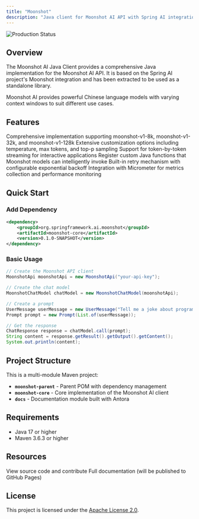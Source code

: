 ```yaml
---
title: "Moonshot"
description: "Java client for Moonshot AI API with Spring AI integration"
---
```


<img
  src="https://img.shields.io/badge/Status-Production-green"
  alt="Production Status"
/>

## Overview

The Moonshot AI Java Client provides a comprehensive Java implementation for the Moonshot AI API. It is based on the Spring AI project's Moonshot integration and has been extracted to be used as a standalone library.

Moonshot AI provides powerful Chinese language models with varying context windows to suit different use cases.

## Features

<CardGroup cols={2}>
  <Card title="Chat Models" icon="comments">
    Comprehensive implementation supporting moonshot-v1-8k, moonshot-v1-32k, and moonshot-v1-128k
  </Card>
  <Card title="Flexible Configuration" icon="sliders">
    Extensive customization options including temperature, max tokens, and top-p sampling
  </Card>
  <Card title="Streaming Responses" icon="stream">
    Support for token-by-token streaming for interactive applications
  </Card>
  <Card title="Function Calling" icon="function">
    Register custom Java functions that Moonshot models can intelligently invoke
  </Card>
  <Card title="Robust Error Handling" icon="shield-check">
    Built-in retry mechanism with configurable exponential backoff
  </Card>
  <Card title="Observability" icon="chart-line">
    Integration with Micrometer for metrics collection and performance monitoring
  </Card>
</CardGroup>

## Quick Start

### Add Dependency

```xml
<dependency>
    <groupId>org.springframework.ai.moonshot</groupId>
    <artifactId>moonshot-core</artifactId>
    <version>0.1.0-SNAPSHOT</version>
</dependency>
```

### Basic Usage

```java
// Create the Moonshot API client
MoonshotApi moonshotApi = new MoonshotApi("your-api-key");

// Create the chat model
MoonshotChatModel chatModel = new MoonshotChatModel(moonshotApi);

// Create a prompt
UserMessage userMessage = new UserMessage("Tell me a joke about programming");
Prompt prompt = new Prompt(List.of(userMessage));

// Get the response
ChatResponse response = chatModel.call(prompt);
String content = response.getResult().getOutput().getContent();
System.out.println(content);
```

## Project Structure

This is a multi-module Maven project:

- **`moonshot-parent`** - Parent POM with dependency management
- **`moonshot-core`** - Core implementation of the Moonshot AI client
- **`docs`** - Documentation module built with Antora

## Requirements

- Java 17 or higher
- Maven 3.6.3 or higher

## Resources

<CardGroup cols={2}>
  <Card
    title="GitHub Repository"
    icon="github"
    href="https://github.com/spring-ai-community/moonshot"
  >
    View source code and contribute
  </Card>
  <Card
    title="Documentation"
    icon="book"
    href="https://github.com/spring-ai-community/moonshot#readme"
  >
    Full documentation (will be published to GitHub Pages)
  </Card>
</CardGroup>

## License

This project is licensed under the [Apache License 2.0](https://github.com/spring-ai-community/moonshot/blob/main/LICENSE).
